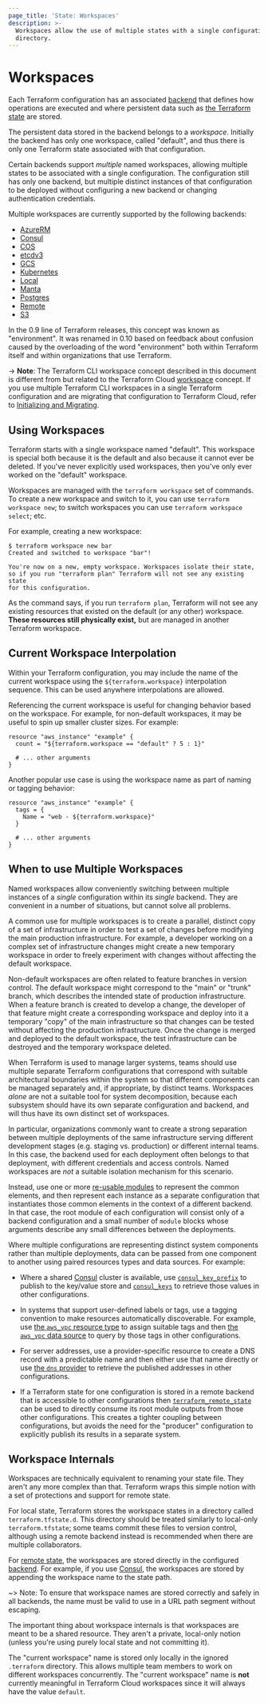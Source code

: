 ```yaml
---
page_title: 'State: Workspaces'
description: >-
  Workspaces allow the use of multiple states with a single configuration
  directory.
---
```


# Workspaces

Each Terraform configuration has an associated [backend](/language/settings/backends)
that defines how operations are executed and where persistent data such as
[the Terraform state](/language/state/purpose) are
stored.

The persistent data stored in the backend belongs to a _workspace_. Initially
the backend has only one workspace, called "default", and thus there is only
one Terraform state associated with that configuration.

Certain backends support _multiple_ named workspaces, allowing multiple states
to be associated with a single configuration. The configuration still
has only one backend, but multiple distinct instances of that configuration
to be deployed without configuring a new backend or changing authentication
credentials.

Multiple workspaces are currently supported by the following backends:

* [AzureRM](/language/settings/backends/azurerm)
* [Consul](/language/settings/backends/consul)
* [COS](/language/settings/backends/cos)
* [etcdv3](/language/settings/backends/etcdv3)
* [GCS](/language/settings/backends/gcs)
* [Kubernetes](/language/settings/backends/kubernetes)
* [Local](/language/settings/backends/local)
* [Manta](/language/settings/backends/manta)
* [Postgres](/language/settings/backends/pg)
* [Remote](/language/settings/backends/remote)
* [S3](/language/settings/backends/s3)

In the 0.9 line of Terraform releases, this concept was known as "environment".
It was renamed in 0.10 based on feedback about confusion caused by the
overloading of the word "environment" both within Terraform itself and within
organizations that use Terraform.

-> **Note**: The Terraform CLI workspace concept described in this document is
different from but related to the Terraform Cloud
[workspace](/cloud-docs/workspaces) concept.
If you use multiple Terraform CLI workspaces in a single Terraform configuration
and are migrating that configuration to Terraform Cloud, refer to [Initializing and Migrating](/cli/cloud/migrating).

## Using Workspaces

Terraform starts with a single workspace named "default". This
workspace is special both because it is the default and also because
it cannot ever be deleted. If you've never explicitly used workspaces, then
you've only ever worked on the "default" workspace.

Workspaces are managed with the `terraform workspace` set of commands. To
create a new workspace and switch to it, you can use `terraform workspace new`;
to switch workspaces you can use `terraform workspace select`; etc.

For example, creating a new workspace:

```text
$ terraform workspace new bar
Created and switched to workspace "bar"!

You're now on a new, empty workspace. Workspaces isolate their state,
so if you run "terraform plan" Terraform will not see any existing state
for this configuration.
```

As the command says, if you run `terraform plan`, Terraform will not see
any existing resources that existed on the default (or any other) workspace.
**These resources still physically exist,** but are managed in another
Terraform workspace.

## Current Workspace Interpolation

Within your Terraform configuration, you may include the name of the current
workspace using the `${terraform.workspace}` interpolation sequence. This can
be used anywhere interpolations are allowed.

Referencing the current workspace is useful for changing behavior based
on the workspace. For example, for non-default workspaces, it may be useful
to spin up smaller cluster sizes. For example:

```hcl
resource "aws_instance" "example" {
  count = "${terraform.workspace == "default" ? 5 : 1}"

  # ... other arguments
}
```

Another popular use case is using the workspace name as part of naming or
tagging behavior:

```hcl
resource "aws_instance" "example" {
  tags = {
    Name = "web - ${terraform.workspace}"
  }

  # ... other arguments
}
```

## When to use Multiple Workspaces

Named workspaces allow conveniently switching between multiple instances of
a _single_ configuration within its _single_ backend. They are convenient in
a number of situations, but cannot solve all problems.

A common use for multiple workspaces is to create a parallel, distinct copy of
a set of infrastructure in order to test a set of changes before modifying the
main production infrastructure. For example, a developer working on a complex
set of infrastructure changes might create a new temporary workspace in order
to freely experiment with changes without affecting the default workspace.

Non-default workspaces are often related to feature branches in version control.
The default workspace might correspond to the "main" or "trunk" branch,
which describes the intended state of production infrastructure. When a
feature branch is created to develop a change, the developer of that feature
might create a corresponding workspace and deploy into it a temporary "copy"
of the main infrastructure so that changes can be tested without affecting
the production infrastructure. Once the change is merged and deployed to the
default workspace, the test infrastructure can be destroyed and the temporary
workspace deleted.

When Terraform is used to manage larger systems, teams should use multiple
separate Terraform configurations that correspond with suitable architectural
boundaries within the system so that different components can be managed
separately and, if appropriate, by distinct teams. Workspaces _alone_
are not a suitable tool for system decomposition, because each subsystem should
have its own separate configuration and backend, and will thus have its own
distinct set of workspaces.

In particular, organizations commonly want to create a strong separation
between multiple deployments of the same infrastructure serving different
development stages (e.g. staging vs. production) or different internal teams.
In this case, the backend used for each deployment often belongs to that
deployment, with different credentials and access controls. Named workspaces
are _not_ a suitable isolation mechanism for this scenario.

Instead, use one or more [re-usable modules](/language/modules/develop) to
represent the common elements, and then represent each instance as a separate
configuration that instantiates those common elements in the context of a
different backend. In that case, the root module of each configuration will
consist only of a backend configuration and a small number of `module` blocks
whose arguments describe any small differences between the deployments.

Where multiple configurations are representing distinct system components
rather than multiple deployments, data can be passed from one component to
another using paired resources types and data sources. For example:

* Where a shared [Consul](https://www.consul.io/) cluster is available, use
  [`consul_key_prefix`](https://registry.terraform.io/providers/hashicorp/consul/latest/docs/resources/key_prefix) to
  publish to the key/value store and [`consul_keys`](https://registry.terraform.io/providers/hashicorp/consul/latest/docs/data-sources/keys)
  to retrieve those values in other configurations.

* In systems that support user-defined labels or tags, use a tagging convention
  to make resources automatically discoverable. For example, use
  [the `aws_vpc` resource type](https://registry.terraform.io/providers/hashicorp/aws/latest/docs/resources/vpc)
  to assign suitable tags and then
  [the `aws_vpc` data source](https://registry.terraform.io/providers/hashicorp/aws/latest/docs/data-sources/vpc)
  to query by those tags in other configurations.

* For server addresses, use a provider-specific resource to create a DNS
  record with a predictable name and then either use that name directly or
  use [the `dns` provider](https://registry.terraform.io/providers/hashicorp/dns/latest/docs) to retrieve
  the published addresses in other configurations.

* If a Terraform state for one configuration is stored in a remote backend
  that is accessible to other configurations then
  [`terraform_remote_state`](/language/state/remote-state-data)
  can be used to directly consume its root module outputs from those other
  configurations. This creates a tighter coupling between configurations,
  but avoids the need for the "producer" configuration to explicitly
  publish its results in a separate system.

## Workspace Internals

Workspaces are technically equivalent to renaming your state file. They
aren't any more complex than that. Terraform wraps this simple notion with
a set of protections and support for remote state.

For local state, Terraform stores the workspace states in a directory called
`terraform.tfstate.d`. This directory should be treated similarly to
local-only `terraform.tfstate`; some teams commit these files to version
control, although using a remote backend instead is recommended when there are
multiple collaborators.

For [remote state](/language/state/remote), the workspaces are stored
directly in the configured [backend](/language/settings/backends). For example, if you
use [Consul](/language/settings/backends/consul), the workspaces are stored
by appending the workspace name to the state path. 

~> Note: To ensure that workspace names are stored correctly and safely in all backends, the name must be valid to use in a URL path segment without escaping.

The important thing about workspace internals is that workspaces are
meant to be a shared resource. They aren't a private, local-only notion
(unless you're using purely local state and not committing it).

The "current workspace" name is stored only locally in the ignored
`.terraform` directory. This allows multiple team members to work on
different workspaces concurrently. The "current workspace" name is **not**
currently meaningful in Terraform Cloud workspaces since it will always
have the value `default`.
